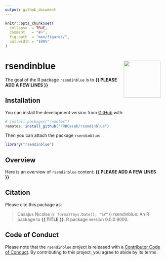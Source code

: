 ```yaml
---
output: github_document
---
```


<!-- README.md is generated from README.Rmd. Please edit that file -->


```r
knitr::opts_chunk$set(
  collapse  = TRUE,
  comment   = "#>",
  fig.path  = "man/figures/",
  out.width = "100%"
)
```



rsendinblue <img src="man/figures/hexsticker.png" height="120" align="right"/>
=========================================================

<!-- badges: start -->
<!-- badges: end -->


The goal of the R package `rsendinblue` is to **{{ PLEASE ADD A FEW LINES }}**



## Installation

You can install the development version from [GitHub](https://github.com/) with:

```r
# install.packages("remotes")
remotes::install_github("FRBCesab/rsendinblue")
```

Then you can attach the package `rsendinblue`:

```r
library("rsendinblue")
```



## Overview

Here is an overview of `rsendinblue` content: **{{ PLEASE ADD A FEW LINES }}**



## Citation

Please cite this package as: 

> Casajus Nicolas (`r format(Sys.Date(), "%Y")`) rsendinblue: An R 
package to **{{ TITLE }}**. R package version 0.0.0.9000.



## Code of Conduct

Please note that the `rsendinblue` project is released with a 
[Contributor Code of Conduct](https://contributor-covenant.org/version/2/0/CODE_OF_CONDUCT.html). 
By contributing to this project, you agree to abide by its terms.
